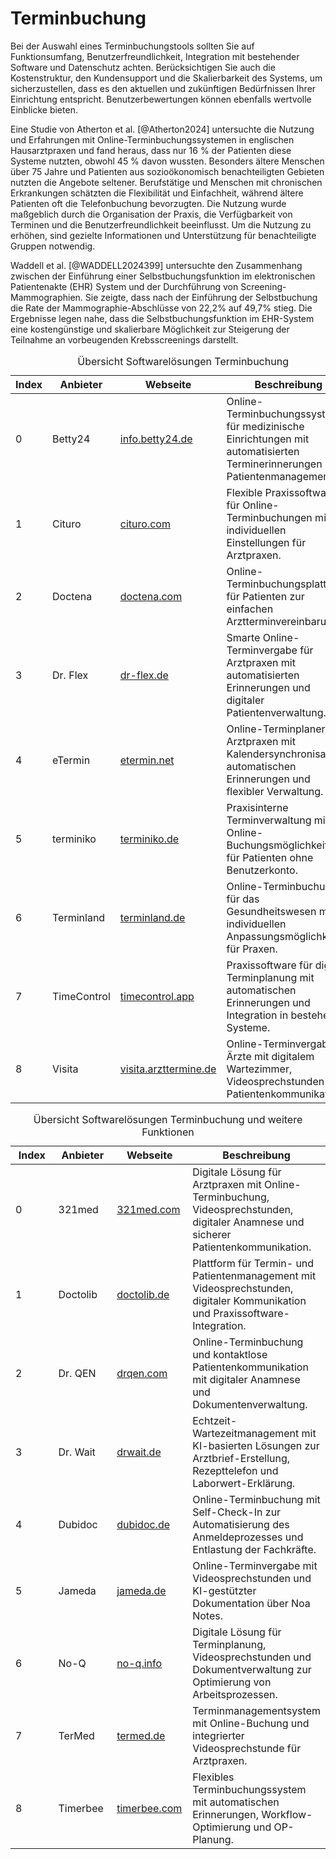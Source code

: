 # Terminbuchung

Bei der Auswahl eines Terminbuchungstools sollten Sie auf Funktionsumfang, Benutzerfreundlichkeit, Integration mit bestehender Software und Datenschutz achten. Berücksichtigen Sie auch die Kostenstruktur, den Kundensupport und die Skalierbarkeit des Systems, um sicherzustellen, dass es den aktuellen und zukünftigen Bedürfnissen Ihrer Einrichtung entspricht. Benutzerbewertungen können ebenfalls wertvolle Einblicke bieten.

Eine Studie von Atherton et al. [@Atherton2024] untersuchte die Nutzung und Erfahrungen mit Online-Terminbuchungssystemen in englischen Hausarztpraxen und fand heraus, dass nur 16 % der Patienten diese Systeme nutzten, obwohl 45 % davon wussten. Besonders ältere Menschen über 75 Jahre und Patienten aus sozioökonomisch benachteiligten Gebieten nutzten die Angebote seltener. Berufstätige und Menschen mit chronischen Erkrankungen schätzten die Flexibilität und Einfachheit, während ältere Patienten oft die Telefonbuchung bevorzugten. Die Nutzung wurde maßgeblich durch die Organisation der Praxis, die Verfügbarkeit von Terminen und die Benutzerfreundlichkeit beeinflusst. Um die Nutzung zu erhöhen, sind gezielte Informationen und Unterstützung für benachteiligte Gruppen notwendig.

Waddell et al. [@WADDELL2024399] untersuchte den Zusammenhang zwischen der Einführung einer Selbstbuchungsfunktion im elektronischen Patientenakte (EHR) System und der Durchführung von Screening-Mammographien. Sie zeigte, dass nach der Einführung der Selbstbuchung die Rate der Mammographie-Abschlüsse von 22,2% auf 49,7% stieg. Die Ergebnisse legen nahe, dass die Selbstbuchungsfunktion im EHR-System eine kostengünstige und skalierbare Möglichkeit zur Steigerung der Teilnahme an vorbeugenden Krebsscreenings darstellt.

| Index | Anbieter | Webseite | Beschreibung |
|---|---|---|---|
| 0 | Betty24 | [info.betty24.de](https://info.betty24.de/) | Online-Terminbuchungssystem für medizinische Einrichtungen mit automatisierten Terminerinnerungen und Patientenmanagement. |
| 1 | Cituro | [cituro.com](https://www.cituro.com/praxis-software) | Flexible Praxissoftware für Online-Terminbuchungen mit individuellen Einstellungen für Arztpraxen. |
| 2 | Doctena | [doctena.com](https://www.doctena.com/de/) | Online-Terminbuchungsplattform für Patienten zur einfachen Arztterminvereinbarung. |
| 3 | Dr. Flex | [dr-flex.de](https://dr-flex.de/aerzte) | Smarte Online-Terminvergabe für Arztpraxen mit automatisierten Erinnerungen und digitaler Patientenverwaltung. |
| 4 | eTermin | [etermin.net](https://www.etermin.net/online-terminplaner-arzt) | Online-Terminplaner für Arztpraxen mit Kalendersynchronisation, automatischen Erinnerungen und flexibler Verwaltung. |
| 5 | terminiko | [terminiko.de](https://www.terminiko.de/) | Praxisinterne Terminverwaltung mit Online-Buchungsmöglichkeiten für Patienten ohne Benutzerkonto. |
| 6 | Terminland | [terminland.de](https://www.terminland.de/branchen/gesundheitswesen/) | Online-Terminbuchung für das Gesundheitswesen mit individuellen Anpassungsmöglichkeiten für Praxen. |
| 7 | TimeControl | [timecontrol.app](https://timecontrol.app/) | Praxissoftware für digitale Terminplanung mit automatischen Erinnerungen und Integration in bestehende Systeme. |
| 8 | Visita | [visita.arzttermine.de](https://visita.arzttermine.de/) | Online-Terminvergabe für Ärzte mit digitalem Wartezimmer, Videosprechstunden und Patientenkommunikation. |

: Übersicht Softwarelösungen Terminbuchung

| Index | Anbieter | Webseite | Beschreibung |
|---|---|---|---|
| 0 | 321med | [321med.com](https://321med.com/de) | Digitale Lösung für Arztpraxen mit Online-Terminbuchung, Videosprechstunden, digitaler Anamnese und sicherer Patientenkommunikation. |
| 1 | Doctolib | [doctolib.de](https://info.doctolib.de/) | Plattform für Termin- und Patientenmanagement mit Videosprechstunden, digitaler Kommunikation und Praxissoftware-Integration. |
| 2 | Dr. QEN | [drqen.com](https://drqen.com/) | Online-Terminbuchung und kontaktlose Patientenkommunikation mit digitaler Anamnese und Dokumentenverwaltung. |
| 3 | Dr. Wait | [drwait.de](https://www.drwait.de/) | Echtzeit-Wartezeitmanagement mit KI-basierten Lösungen zur Arztbrief-Erstellung, Rezepttelefon und Laborwert-Erklärung. |
| 4 | Dubidoc | [dubidoc.de](https://www.dubidoc.de/) | Online-Terminbuchung mit Self-Check-In zur Automatisierung des Anmeldeprozesses und Entlastung der Fachkräfte. |
| 5 | Jameda | [jameda.de](https://pro.jameda.de/) | Online-Terminvergabe mit Videosprechstunden und KI-gestützter Dokumentation über Noa Notes. |
| 6 | No-Q | [no-q.info](https://www.no-q.info/) | Digitale Lösung für Terminplanung, Videosprechstunden und Dokumentverwaltung zur Optimierung von Arbeitsprozessen. |
| 7 | TerMed | [termed.de](https://www.termed.de/reserve) | Terminmanagementsystem mit Online-Buchung und integrierter Videosprechstunde für Arztpraxen. |
| 8 | Timerbee | [timerbee.com](https://www.timerbee.com/) | Flexibles Terminbuchungssystem mit automatischen Erinnerungen, Workflow-Optimierung und OP-Planung. |

: Übersicht Softwarelösungen Terminbuchung und weitere Funktionen
